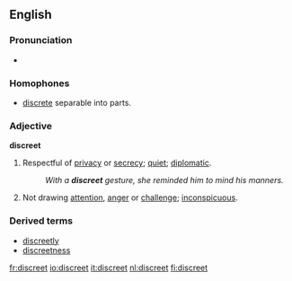 ==English==

===Pronunciation===
*{{audio|en-us-discreet.ogg|Audio (US)}}

===Homophones===
*[[discrete]] separable into parts.

===Adjective===
'''discreet'''
# Respectful of [[privacy]] or [[secrecy]]; [[quiet]]; [[diplomatic]]. 
#:''With a '''discreet''' gesture, she reminded him to mind his manners.''
# Not drawing [[attention]], [[anger]] or [[challenge]]; [[inconspicuous]].

===Derived terms===
*[[discreetly]]
*[[discreetness]]

[[fr:discreet]]
[[io:discreet]]
[[it:discreet]]
[[nl:discreet]]
[[fi:discreet]]
